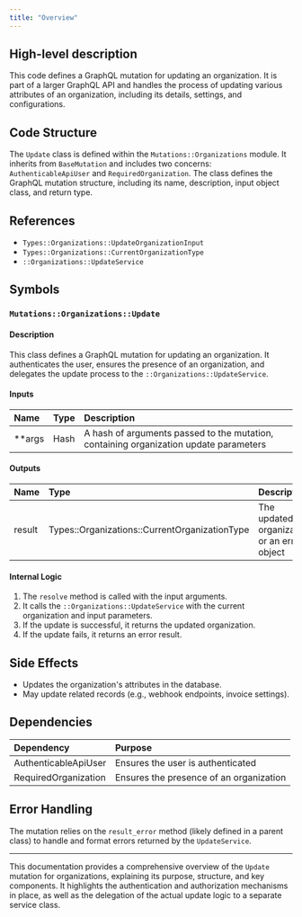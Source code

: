 ```yaml
---
title: "Overview"
---
```


## High-level description
This code defines a GraphQL mutation for updating an organization. It is part of a larger GraphQL API and handles the process of updating various attributes of an organization, including its details, settings, and configurations.

## Code Structure
The `Update` class is defined within the `Mutations::Organizations` module. It inherits from `BaseMutation` and includes two concerns: `AuthenticableApiUser` and `RequiredOrganization`. The class defines the GraphQL mutation structure, including its name, description, input object class, and return type.

## References
- `Types::Organizations::UpdateOrganizationInput`
- `Types::Organizations::CurrentOrganizationType`
- `::Organizations::UpdateService`

## Symbols

### `Mutations::Organizations::Update`
#### Description
This class defines a GraphQL mutation for updating an organization. It authenticates the user, ensures the presence of an organization, and delegates the update process to the `::Organizations::UpdateService`.

#### Inputs
| Name | Type | Description |
|:-----|:-----|:------------|
| **args | Hash | A hash of arguments passed to the mutation, containing organization update parameters |

#### Outputs
| Name | Type | Description |
|:-----|:-----|:------------|
| result | Types::Organizations::CurrentOrganizationType | The updated organization or an error object |

#### Internal Logic
1. The `resolve` method is called with the input arguments.
2. It calls the `::Organizations::UpdateService` with the current organization and input parameters.
3. If the update is successful, it returns the updated organization.
4. If the update fails, it returns an error result.

## Side Effects
- Updates the organization's attributes in the database.
- May update related records (e.g., webhook endpoints, invoice settings).

## Dependencies
| Dependency | Purpose |
|:-----------|:--------|
| AuthenticableApiUser | Ensures the user is authenticated |
| RequiredOrganization | Ensures the presence of an organization |

## Error Handling
The mutation relies on the `result_error` method (likely defined in a parent class) to handle and format errors returned by the `UpdateService`.

___

This documentation provides a comprehensive overview of the `Update` mutation for organizations, explaining its purpose, structure, and key components. It highlights the authentication and authorization mechanisms in place, as well as the delegation of the actual update logic to a separate service class.
